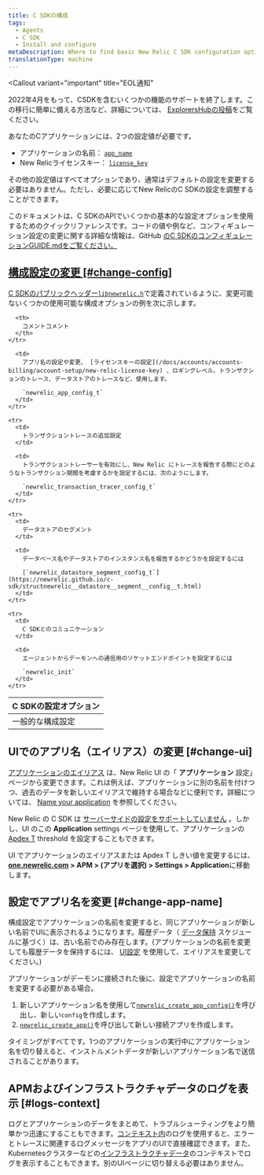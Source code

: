 ```yaml
---
title: C SDKの構成
tags:
  - Agents
  - C SDK
  - Install and configure
metaDescription: Where to find basic New Relic C SDK configuration options you can change to fine-tune monitoring of your app.
translationType: machine
---
```


<Callout
  variant="important"
  title="EOL通知"
>
  2022年4月をもって、CSDKを含むいくつかの機能のサポートを終了します。この移行に簡単に備える方法など、詳細については、 [ExplorersHubの投稿](https://discuss.newrelic.com/t/q1-bulk-eol-announcement-fy23/181744)をご覧ください。
</Callout>

あなたのCアプリケーションには、2つの設定値が必要です。

* アプリケーションの名前： [`app_name`](https://newrelic.github.io/c-sdk/struct__newrelic__app__config__t.html#a0543f501cfec009c483be0c6d5d511f7)
* New Relicライセンスキー： [`license_key`](https://newrelic.github.io/c-sdk/struct__newrelic__app__config__t.html#aac3c5f9a0e5da64836a806c47b954b71)

その他の設定値はすべてオプションであり、通常はデフォルトの設定を変更する必要はありません。ただし、必要に応じてNew RelicのC SDKの設定を調整することができます。

このドキュメントは、C SDKのAPIでいくつかの基本的な設定オプションを使用するためのクイックリファレンスです。コードの値や例など、コンフィギュレーション設定の変更に関する詳細な情報は、GitHub [のC SDKのコンフィギュレーションGUIDE.mdをご覧ください。](https://github.com/newrelic/c-sdk/blob/master/GUIDE.md#configuration)

## [構成設定の変更 [#change-config]](https://github.com/newrelic/c-sdk/blob/master/GUIDE.md#configuration)

[C SDKのパブリックヘッダー](https://github.com/newrelic/c-sdk/blob/master/GUIDE.md#configuration)[`libnewrelic.h`](https://newrelic.github.io/c-sdk/libnewrelic_8h.html)で定義されているように、変更可能ないくつかの使用可能な構成オプションの例を次に示します。

<table>
  <thead>
    <tr>
      <th style={{ width: "300px" }}>
        C SDKの設定オプション
      </th>

      <th>
        コメントコメント
      </th>
    </tr>
  </thead>

  <tbody>
    <tr>
      <td>
        一般的な構成設定
      </td>

      <td>
        アプリ名の設定や変更、 [ライセンスキーの設定](/docs/accounts/accounts-billing/account-setup/new-relic-license-key) 、ロギングレベル、トランザクションのトレース、データストアのトレースなど、使用します。

        `newrelic_app_config_t`
      </td>
    </tr>

    <tr>
      <td>
        トランザクショントレースの追加設定
      </td>

      <td>
        トランザクショントレーサーを有効にし、New Relic にトレースを報告する際にどのようなトランザクション期間を考慮するかを設定するには、次のようにします。

        `newrelic_transaction_tracer_config_t`
      </td>
    </tr>

    <tr>
      <td>
        データストアのセグメント
      </td>

      <td>
        データベース名やデータストアのインスタンス名を報告するかどうかを設定するには

        [`newrelic_datastore_segment_config_t`](https://newrelic.github.io/c-sdk/structnewrelic__datastore__segment__config__t.html)
      </td>
    </tr>

    <tr>
      <td>
        C SDKとのコミュニケーション
      </td>

      <td>
        エージェントからデーモンへの通信用のソケットエンドポイントを設定するには

        `newrelic_init`
      </td>
    </tr>
  </tbody>
</table>

## UIでのアプリ名（エイリアス）の変更 [#change-ui]

[アプリケーションのエイリアス](/docs/agents/manage-apm-agents/app-naming/name-your-application#differences) は、New Relic UI の「 **アプリケーション** 設定」ページから変更できます。これは例えば、アプリケーションに別の名前を付けつつ、過去のデータを新しいエイリアスで維持する場合などに便利です。詳細については、 [Name your application](/docs/agents/manage-apm-agents/app-naming/name-your-application) を参照してください。

New Relic の C SDK は [サーバーサイドの設定をサポートしていません](/docs/agents/manage-apm-agents/configuration/server-side-agent-configuration) 。しかし、UI のこの **Application** settings ページを使用して、アプリケーションの [Apdex T](/docs/apm/new-relic-apm/apdex/apdex-measure-user-satisfaction) threshold を設定することもできます。

UI でアプリケーションのエイリアスまたは Apdex T しきい値を変更するには、 **[one.newrelic.com](https://one.newrelic.com/all-capabilities) > APM > (アプリを選択) > Settings > Application**に移動します。

## 設定でアプリ名を変更 [#change-app-name]

構成設定でアプリケーションの名前を変更すると、同じアプリケーションが新しい名前でUIに表示されるようになります。履歴データ（ [データ保持](/docs/apm/new-relic-apm/maintenance/apm-data-retention) スケジュールに基づく）は、古い名前でのみ存在します。(アプリケーションの名前を変更しても履歴データを保持するには、 [UI設定](#change-ui) を使用して、エイリアスを変更してください。)

アプリケーションがデーモンに接続された後に、設定でアプリケーションの名前を変更する必要がある場合。

1. 新しいアプリケーション名を使用して[`newrelic_create_app_config()`](https://newrelic.github.io/c-sdk/libnewrelic_8h.html#af067b3ff89a40b6fa417e18be5e847aa)を呼び出し、新しい`config`を作成します。
2. [`newrelic_create_app()`](https://newrelic.github.io/c-sdk/libnewrelic_8h.html#a61dd90439ae3cc5060021f6ab4701132)を呼び出して新しい接続アプリを作成します。

<Callout variant="caution">
  タイミングがすべてです。1つのアプリケーションの実行中にアプリケーション名を切り替えると、インストルメントデータが新しいアプリケーション名で送信されることがあります。
</Callout>

## APMおよびインフラストラクチャデータのログを表示 [#logs-context]

ログとアプリケーションのデータをまとめて、トラブルシューティングをより簡単かつ迅速にすることもできます。[コンテキスト内](/docs/logs/logs-context/c-sdk-configure-logs-context/)のログを使用すると、エラーとトレースに関連するログメッセージをアプリのUIで直接確認できます。また、Kubernetesクラスターなどの[インフラストラクチャデータ](/docs/logs/forward-logs/forward-your-logs-using-infrastructure-agent/)のコンテキストでログを表示することもできます。別のUIページに切り替える必要はありません。